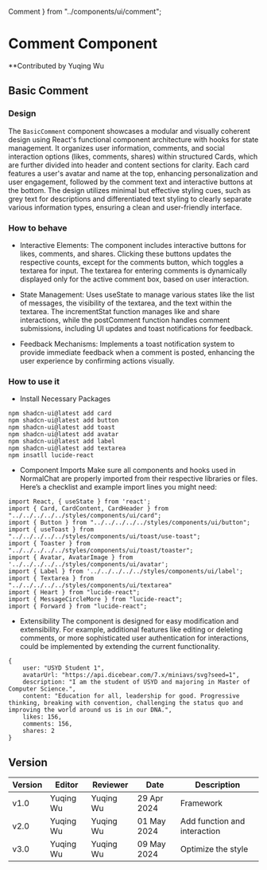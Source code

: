   Comment
} from "../components/ui/comment";

# Comment Component

**Contributed by Yuqing Wu

## Basic Comment
### Design

The `BasicComment` component showcases a modular and visually coherent design using React's functional component architecture with hooks for state management. It organizes user information, comments, and social interaction options (likes, comments, shares) within structured Cards, which are further divided into header and content sections for clarity. Each card features a user's avatar and name at the top, enhancing personalization and user engagement, followed by the comment text and interactive buttons at the bottom. The design utilizes minimal but effective styling cues, such as grey text for descriptions and differentiated text styling to clearly separate various information types, ensuring a clean and user-friendly interface.

### How to behave
- Interactive Elements:
The component includes interactive buttons for likes, comments, and shares. Clicking these buttons updates the respective counts, except for the comments button, which toggles a textarea for input.
The textarea for entering comments is dynamically displayed only for the active comment box, based on user interaction.

- State Management:
Uses useState to manage various states like the list of messages, the visibility of the textarea, and the text within the textarea.
The incrementStat function manages like and share interactions, while the postComment function handles comment submissions, including UI updates and toast notifications for feedback.

- Feedback Mechanisms:
Implements a toast notification system to provide immediate feedback when a comment is posted, enhancing the user experience by confirming actions visually.

### How to use it
- Install Necessary Packages
```
npm shadcn-ui@latest add card
npm shadcn-ui@latest add button
npm shadcn-ui@latest add toast
npm shadcn-ui@latest add avatar
npm shadcn-ui@latest add label
npm shadcn-ui@latest add textarea
npm insatll lucide-react
```
- Component Imports
Make sure all components and hooks used in NormalChat are properly imported from their respective libraries or files. Here’s a checklist and example import lines you might need:
```
import React, { useState } from 'react';
import { Card, CardContent, CardHeader } from "../../../../../styles/components/ui/card";
import { Button } from "../../../../../styles/components/ui/button";
import { useToast } from "../../../../../styles/components/ui/toast/use-toast";
import { Toaster } from "../../../../../styles/components/ui/toast/toaster";
import { Avatar, AvatarImage } from '../../../../../styles/components/ui/avatar';
import { Label } from '../../../../../styles/components/ui/label';
import { Textarea } from "../../../../../styles/components/ui/textarea"
import { Heart } from "lucide-react";
import { MessageCircleMore } from "lucide-react";
import { Forward } from "lucide-react";
```
- Extensibility
The component is designed for easy modification and extensibility. For example, additional features like editing or deleting comments, or more sophisticated user authentication for interactions, could be implemented by extending the current functionality.
```
{
    user: "USYD Student 1",
    avatarUrl: "https://api.dicebear.com/7.x/miniavs/svg?seed=1",
    description: "I am the student of USYD and majoring in Master of Computer Science.",
    content: "Education for all, leadership for good. Progressive thinking, breaking with convention, challenging the status quo and improving the world around us is in our DNA.",
    likes: 156,
    comments: 156,
    shares: 2
}
```
<Comment />

## Version
| Version | Editor | Reviewer | Date | Description |
| ---- | ---- | ---- | ---- | ---- |
| v1.0 | Yuqing Wu | Yuqing Wu | 29 Apr 2024 | Framework|
| v2.0 | Yuqing Wu | Yuqing Wu | 01 May 2024 | Add function and interaction|
| v3.0 | Yuqing Wu | Yuqing Wu | 09 May 2024 | Optimize the style|
